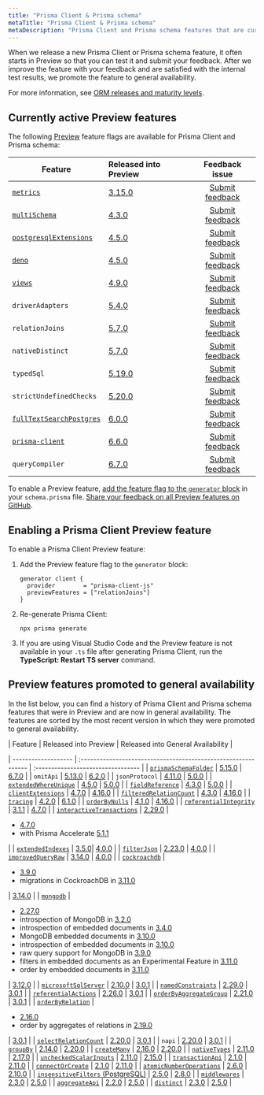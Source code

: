 ```yaml
---
title: "Prisma Client & Prisma schema"
metaTitle: "Prisma Client & Prisma schema"
metaDescription: "Prisma Client and Prisma schema features that are currently in Preview."
---
```


<TopBlock>

When we release a new Prisma Client or Prisma schema feature, it often starts in Preview so that you can test it and submit your feedback. After we improve the feature with your feedback and are satisfied with the internal test results, we promote the feature to general availability.

For more information, see [ORM releases and maturity levels](/orm/more/releases).

</TopBlock>

## Currently active Preview features

The following [Preview](/orm/more/releases#preview) feature flags are available for Prisma Client and Prisma schema:

| Feature                                                                               | Released into Preview                                          |                            Feedback issue                             |
| ------------------------------------------------------------------------------------- | :------------------------------------------------------------- | :-------------------------------------------------------------------: |
| [`metrics`](/orm/prisma-client/observability-and-logging/metrics)                     | [3.15.0](https://github.com/prisma/prisma/releases/tag/3.15.0) |   [Submit feedback](https://github.com/prisma/prisma/issues/13579)    |
| [`multiSchema`](https://github.com/prisma/prisma/issues/1122#issuecomment-1231773471) | [4.3.0](https://github.com/prisma/prisma/releases/tag/4.3.0)   |   [Submit feedback](https://github.com/prisma/prisma/issues/15077)    |
| [`postgresqlExtensions`](/orm/prisma-schema/postgresql-extensions)                    | [4.5.0](https://github.com/prisma/prisma/releases/tag/4.5.0)   |   [Submit feedback](https://github.com/prisma/prisma/issues/15835)    |
| [`deno`](/orm/prisma-client/deployment/edge/deploy-to-deno-deploy)                    | [4.5.0](https://github.com/prisma/prisma/releases/tag/4.5.0)   |   [Submit feedback](https://github.com/prisma/prisma/issues/15844)    |
| [`views`](/orm/prisma-schema/data-model/views)                                        | [4.9.0](https://github.com/prisma/prisma/releases/tag/4.9.0)   |   [Submit feedback](https://github.com/prisma/prisma/issues/17335)    |
| `driverAdapters`                                                                      | [5.4.0](https://github.com/prisma/prisma/releases/tag/5.4.0)   |    [Submit feedback](https://github.com/prisma/prisma/issues/3108)    |
| `relationJoins`                                                                       | [5.7.0](https://github.com/prisma/prisma/releases/tag/5.7.0)   | [Submit feedback](https://github.com/prisma/prisma/discussions/22288) |
| `nativeDistinct`                                                                      | [5.7.0](https://github.com/prisma/prisma/releases/tag/5.7.0)   | [Submit feedback](https://github.com/prisma/prisma/discussions/22287) |
| `typedSql`                                                                            | [5.19.0](https://github.com/prisma/prisma/releases/tag/5.19.0) | [Submit feedback](https://github.com/prisma/prisma/discussions/25106) |
| `strictUndefinedChecks`                                                               | [5.20.0](https://github.com/prisma/prisma/releases/tag/5.20.0) | [Submit feedback](https://github.com/prisma/prisma/discussions/25271) |
| [`fullTextSearchPostgres`](/orm/prisma-client/queries/full-text-search)               | [6.0.0](https://github.com/prisma/prisma/releases/tag/6.0.0)   |   [Submit feedback](https://github.com/prisma/prisma/issues/25773)    |
| [`prisma-client`](/orm/prisma-schema/overview/generators#prisma-client-early-access)  | [6.6.0](https://pris.ly/release/6.6.0)                         |   [Submit feedback](https://github.com/prisma/prisma/issues/25773)    |
| `queryCompiler`                                                                       | [6.7.0](https://pris.ly/release/6.7.0)   |    [Submit feedback](https://github.com/prisma/prisma/issues/tbd)     |

To enable a Preview feature, [add the feature flag to the `generator` block](#enabling-a-prisma-client-preview-feature) in your `schema.prisma` file. [Share your feedback on all Preview features on GitHub](https://github.com/prisma/prisma/issues/3108).

## Enabling a Prisma Client Preview feature

To enable a Prisma Client Preview feature:

1. Add the Preview feature flag to the `generator` block:

   ```prisma
   generator client {
     provider        = "prisma-client-js"
     previewFeatures = ["relationJoins"]
   }
   ```

2. Re-generate Prisma Client:

   ```terminal
   npx prisma generate
   ```

3. If you are using Visual Studio Code and the Preview feature is not available in your `.ts` file after generating Prisma Client, run the **TypeScript: Restart TS server** command.

## Preview features promoted to general availability

In the list below, you can find a history of Prisma Client and Prisma schema features that were in Preview and are now in general availability. The features are sorted by the most recent version in which they were promoted to general availability.

| Feature | Released into Preview | Released into General Availability |

| ------------------- | :------------------------------------------------------------- | :--------------------------------- |
| [`prismaSchemaFolder`](/orm/prisma-schema/overview/location#multi-file-prisma-schema-preview) | [5.15.0](https://github.com/prisma/prisma/releases/tag/5.15.0) | [6.7.0](https://pris.ly/release/6.7.0) |
| `omitApi` | [5.13.0](https://github.com/prisma/prisma/releases/tag/5.13.0) | [6.2.0](https://github.com/prisma/prisma/releases/tag/6.2.0) |
| `jsonProtocol` | [4.11.0](https://github.com/prisma/prisma/releases/tag/4.11.0) | [5.0.0](https://github.com/prisma/prisma/releases/tag/5.0.0) |
| [`extendedWhereUnique`](/orm/reference/prisma-client-reference#filter-on-non-unique-fields-with-userwhereuniqueinput) | [4.5.0](https://github.com/prisma/prisma/releases/tag/4.5.0) | [5.0.0](https://github.com/prisma/prisma/releases/tag/5.0.0) |
| [`fieldReference`](/orm/reference/prisma-client-reference#compare-columns-in-the-same-table) | [4.3.0](https://github.com/prisma/prisma/releases/tag/4.3.0) | [5.0.0](https://github.com/prisma/prisma/releases/tag/5.0.0) |
| [`clientExtensions`](/orm/prisma-client/client-extensions) | [4.7.0](https://github.com/prisma/prisma/releases/tag/4.7.0) | [4.16.0](https://github.com/prisma/prisma/releases/tag/4.16.0) |
| [`filteredRelationCount`](/orm/prisma-client/queries/aggregation-grouping-summarizing#filter-the-relation-count) | [4.3.0](https://github.com/prisma/prisma/releases/tag/4.3.0) | [4.16.0](https://github.com/prisma/prisma/releases/tag/4.16.0) |
| [`tracing`](/orm/prisma-client/observability-and-logging/opentelemetry-tracing) | [4.2.0](https://github.com/prisma/prisma/releases/tag/4.2.0) | [6.1.0](https://github.com/prisma/prisma/releases/tag/6.1.0) |
| [`orderByNulls`](/orm/prisma-client/queries/filtering-and-sorting#sort-with-null-records-first-or-last) | [4.1.0](https://github.com/prisma/prisma/releases/tag/4.1.0) | [4.16.0](https://github.com/prisma/prisma/releases/tag/4.16.0) |
| [`referentialIntegrity`](/orm/prisma-schema/data-model/relations/relation-mode) | [3.1.1](https://github.com/prisma/prisma/releases/tag/3.1.1) | [4.7.0](https://github.com/prisma/prisma/releases/tag/4.7.0) |
| [`interactiveTransactions`](/orm/prisma-client/queries/transactions#interactive-transactions) | [2.29.0](https://github.com/prisma/prisma/releases/tag/2.29.0) | <ul><li> [4.7.0](https://github.com/prisma/prisma/releases/tag/4.7.0)</li><li>with Prisma Accelerate [5.1.1](https://github.com/prisma/prisma/releases/tag/5.1.1)</li></ul> |
| [`extendedIndexes`](/orm/prisma-schema/data-model/indexes) | [3.5.0](https://github.com/prisma/prisma/releases/tag/3.5.0)| [4.0.0](https://github.com/prisma/prisma/releases/tag/4.0.0) |
| [`filterJson`](/orm/prisma-client/special-fields-and-types/working-with-json-fields#filter-on-a-json-field-simple) | [2.23.0](https://github.com/prisma/prisma/releases/tag/2.23.0) | [4.0.0](https://github.com/prisma/prisma/releases/tag/4.0.0) |
| [`improvedQueryRaw`](/orm/prisma-client/using-raw-sql/raw-queries#raw-query-type-mapping) | [3.14.0](https://github.com/prisma/prisma/releases/tag/3.14.0) | [4.0.0](https://github.com/prisma/prisma/releases/tag/4.0.0) |
| [`cockroachdb`](/orm/overview/databases/cockroachdb) | <ul><li>[3.9.0](https://github.com/prisma/prisma/releases/tag/3.9.0)</li><li>migrations in CockroachDB in [3.11.0](https://github.com/prisma/prisma/releases/tag/3.11.0)</li></ul> | [3.14.0](https://github.com/prisma/prisma/releases/tag/3.14.0) |
| [`mongodb`](/orm/overview/databases/mongodb) | <ul><li>[2.27.0](https://github.com/prisma/prisma/releases/tag/2.27.0)</li><li>introspection of MongoDB in [3.2.0](https://github.com/prisma/prisma/releases/tag/3.2.0)</li><li>introspection of embedded documents in [3.4.0](https://github.com/prisma/prisma/releases/tag/3.4.0)</li><li>MongoDB embedded documents in [3.10.0](https://github.com/prisma/prisma/releases/tag/3.10.0)</li><li>introspection of embedded documents in [3.10.0](https://github.com/prisma/prisma/releases/tag/3.10.0)</li><li>raw query support for MongoDB in [3.9.0](https://github.com/prisma/prisma/releases/tag/3.9.0)</li><li>filters in embedded documents as an Experimental Feature in [3.11.0](https://github.com/prisma/prisma/releases/tag/3.11.0)</li><li>order by embedded documents in [3.11.0](https://github.com/prisma/prisma/releases/tag/3.11.0)</li></ul> | [3.12.0](https://github.com/prisma/prisma/releases/tag/3.12.0) |
| [`microsoftSqlServer`](/orm/overview/databases/sql-server) | [2.10.0](https://github.com/prisma/prisma/releases/tag/2.10.0) | [3.0.1](https://github.com/prisma/prisma/releases/tag/3.0.1) |
| [`namedConstraints`](/orm/prisma-schema/data-model/database-mapping#constraint-and-index-names) | [2.29.0](https://github.com/prisma/prisma/releases/tag/2.29.0) | [3.0.1](https://github.com/prisma/prisma/releases/tag/3.0.1) |
| [`referentialActions`](/orm/prisma-schema/data-model/relations/referential-actions) | [2.26.0](https://github.com/prisma/prisma/releases/tag/2.26.0) | [3.0.1](https://github.com/prisma/prisma/releases/tag/3.0.1) |
| [`orderByAggregateGroup`](/orm/prisma-client/queries/aggregation-grouping-summarizing#order-by-aggregate-group) | [2.21.0](https://github.com/prisma/prisma/releases/tag/2.21.0) | [3.0.1](https://github.com/prisma/prisma/releases/tag/3.0.1) |
| [`orderByRelation`](/orm/prisma-client/queries/filtering-and-sorting#sort-by-relation) | <ul><li>[2.16.0](https://github.com/prisma/prisma/releases/tag/2.16.0)</li><li>order by aggregates of relations in [2.19.0](https://github.com/prisma/prisma/releases/tag/2.19.0)</li></ul> | [3.0.1](https://github.com/prisma/prisma/releases/tag/3.0.1) |
| [`selectRelationCount`](/orm/prisma-client/queries/aggregation-grouping-summarizing#count-relations) | [2.20.0](https://github.com/prisma/prisma/releases/tag/2.20.0) | [3.0.1](https://github.com/prisma/prisma/releases/tag/3.0.1) |
| `napi` | [2.20.0](https://github.com/prisma/prisma/releases/tag/2.20.0) | [3.0.1](https://github.com/prisma/prisma/releases/tag/3.0.1) |
| [`groupBy`](/orm/reference/prisma-client-reference#groupby) | [2.14.0](https://github.com/prisma/prisma/releases/tag/2.14.0) | [2.20.0](https://github.com/prisma/prisma/releases/tag/2.20.0) |
| [`createMany`](/orm/reference/prisma-client-reference#createmany) | [2.16.0](https://github.com/prisma/prisma/releases/tag/2.16.0) | [2.20.0](https://github.com/prisma/prisma/releases/tag/2.20.0) |
| [`nativeTypes`](/orm/prisma-schema/data-model/models#native-types-mapping) | [2.11.0](https://github.com/prisma/prisma/releases/tag/2.11.0) | [2.17.0](https://github.com/prisma/prisma/releases/tag/2.17.0) |
| [`uncheckedScalarInputs`](/orm/prisma-client/queries/relation-queries#create-a-single-record-and-multiple-related-records) | [2.11.0](https://github.com/prisma/prisma/releases/tag/2.11.0) | [2.15.0](https://github.com/prisma/prisma/releases/tag/2.15.0) |
| [`transactionApi`](/orm/prisma-client/queries/transactions#the-transaction-api) | [2.1.0](https://github.com/prisma/prisma/releases/tag/2.1.0) | [2.11.0](https://github.com/prisma/prisma/releases/tag/2.11.0) |
| [`connectOrCreate`](/orm/reference/prisma-client-reference#connectorcreate) | [2.1.0](https://github.com/prisma/prisma/releases/tag/2.1.0) | [2.11.0](https://github.com/prisma/prisma/releases/tag/2.11.0) |
| [`atomicNumberOperations`](/orm/reference/prisma-client-reference#atomic-number-operations) | [2.6.0](https://github.com/prisma/prisma/releases/tag/2.6.0) | [2.10.0](https://github.com/prisma/prisma/releases/tag/2.10.0) |
| [`insensitiveFilters` (PostgreSQL)](/orm/prisma-client/queries/filtering-and-sorting#case-insensitive-filtering) | [2.5.0](https://github.com/prisma/prisma/releases/tag/2.5.0) | [2.8.0](https://github.com/prisma/prisma/releases/tag/2.8.0) |
| [`middlewares`](/orm/prisma-client/client-extensions/middleware) | [2.3.0](https://github.com/prisma/prisma/releases/tag/2.3.0) | [2.5.0](https://github.com/prisma/prisma/releases/tag/2.5.0) |
| [`aggregateApi`](/orm/prisma-client/queries/aggregation-grouping-summarizing#aggregate) | [2.2.0](https://github.com/prisma/prisma/releases/tag/2.2.0) | [2.5.0](https://github.com/prisma/prisma/releases/tag/2.5.0) |
| [`distinct`](/orm/reference/prisma-client-reference#distinct) | [2.3.0](https://github.com/prisma/prisma/releases/tag/2.3.0) | [2.5.0](https://github.com/prisma/prisma/releases/tag/2.5.0) |
